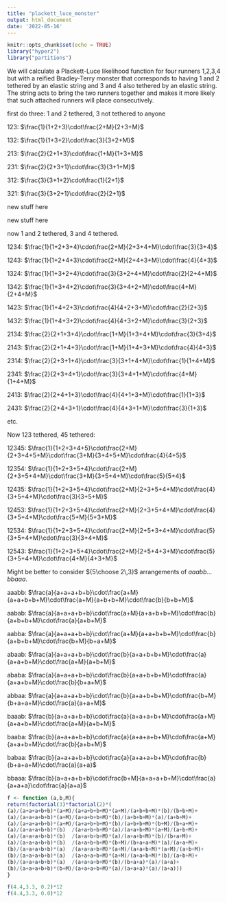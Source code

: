 ```yaml
---
title: "plackett_luce_monster"
output: html_document
date: '2022-05-16'
---
```


```r
knitr::opts_chunk$set(echo = TRUE)
library("hyper2")
library("partitions")
```

We will calculate a Plackett-Luce likelihood function for four runners 1,2,3,4  but with a reified
Bradley-Terry monster that corresponds
to having 1 and 2 tethered by an elastic string and 3 and 4 also tethered by an elastic string.  The string 
acts to bring the two runners together and makes it more likely that such attached runners will place consecutively.
 
 
 first do three: 1 and 2 tethered,  3 not tethered to anyone
 
 123: $\frac{1}{1+2+3}\cdot\frac{2+M}{2+3+M}$
 
 132: $\frac{1}{1+3+2}\cdot\frac{3}{3+2+M}$
 
 213: $\frac{2}{2+1+3}\cdot\frac{1+M}{1+3+M}$
 
 231: $\frac{2}{2+3+1}\cdot\frac{3}{3+1+M}$
 
 312: $\frac{3}{3+1+2}\cdot\frac{1}{2+1}$
 
 321: $\frac{3}{3+2+1}\cdot\frac{2}{2+1}$




new stuff here

new stuff here

now 1 and 2 tethered, 3 and 4 tethered.


 1234: $\frac{1}{1+2+3+4}\cdot\frac{2+M}{2+3+4+M}\cdot\frac{3}{3+4}$

 1243: $\frac{1}{1+2+4+3}\cdot\frac{2+M}{2+4+3+M}\cdot\frac{4}{4+3}$

 1324: $\frac{1}{1+3+2+4}\cdot\frac{3}{3+2+4+M}\cdot\frac{2}{2+4+M}$

 1342: $\frac{1}{1+3+4+2}\cdot\frac{3}{3+4+2+M}\cdot\frac{4+M}{2+4+M}$

 1423: $\frac{1}{1+4+2+3}\cdot\frac{4}{4+2+3+M}\cdot\frac{2}{2+3}$

 1432: $\frac{1}{1+4+3+2}\cdot\frac{4}{4+3+2+M}\cdot\frac{3}{2+3}$

 2134: $\frac{2}{2+1+3+4}\cdot\frac{1+M}{1+3+4+M}\cdot\frac{3}{3+4}$

 2143: $\frac{2}{2+1+4+3}\cdot\frac{1+M}{1+4+3+M}\cdot\frac{4}{4+3}$

 2314: $\frac{2}{2+3+1+4}\cdot\frac{3}{3+1+4+M}\cdot\frac{1}{1+4+M}$

 2341: $\frac{2}{2+3+4+1}\cdot\frac{3}{3+4+1+M}\cdot\frac{4+M}{1+4+M}$

 2413: $\frac{2}{2+4+1+3}\cdot\frac{4}{4+1+3+M}\cdot\frac{1}{1+3}$

 2431: $\frac{2}{2+4+3+1}\cdot\frac{4}{4+3+1+M}\cdot\frac{3}{1+3}$

etc.


Now 123 tethered, 45 tethered:


12345: $\frac{1}{1+2+3+4+5}\cdot\frac{2+M}{2+3+4+5+M}\cdot\frac{3+M}{3+4+5+M}\cdot\frac{4}{4+5}$

12354: $\frac{1}{1+2+3+5+4}\cdot\frac{2+M}{2+3+5+4+M}\cdot\frac{3+M}{3+5+4+M}\cdot\frac{5}{5+4}$

12435: $\frac{1}{1+2+3+5+4}\cdot\frac{2+M}{2+3+5+4+M}\cdot\frac{4}{3+5+4+M}\cdot\frac{3}{3+5+M}$

12453: $\frac{1}{1+2+3+5+4}\cdot\frac{2+M}{2+3+5+4+M}\cdot\frac{4}{3+5+4+M}\cdot\frac{5+M}{5+3+M}$

12534: $\frac{1}{1+2+3+5+4}\cdot\frac{2+M}{2+5+3+4+M}\cdot\frac{5}{3+5+4+M}\cdot\frac{3}{3+4+M}$

12543: $\frac{1}{1+2+3+5+4}\cdot\frac{2+M}{2+5+4+3+M}\cdot\frac{5}{3+5+4+M}\cdot\frac{4+M}{4+3+M}$



Might be better to consider ${5\choose 2\,3}$ arrangements of $aaabb\ldots bbaaa$.

aaabb: $\frac{a}{a+a+a+b+b}\cdot\frac{a+M}{a+a+b+b+M}\cdot\frac{a+M}{a+b+b+M}\cdot\frac{b}{b+b+M}$

aabab: $\frac{a}{a+a+a+b+b}\cdot\frac{a+M}{a+a+b+b+M}\cdot\frac{b}{a+b+b+M}\cdot\frac{a}{a+b+M}$

aabba: $\frac{a}{a+a+a+b+b}\cdot\frac{a+M}{a+a+b+b+M}\cdot\frac{b}{a+b+b+M}\cdot\frac{b+M}{b+a+M}$

abaab: $\frac{a}{a+a+a+b+b}\cdot\frac{b}{a+a+b+b+M}\cdot\frac{a}{a+a+b+M}\cdot\frac{a+M}{a+b+M}$
 
ababa: $\frac{a}{a+a+a+b+b}\cdot\frac{b}{a+a+b+b+M}\cdot\frac{a}{a+a+b+M}\cdot\frac{b}{b+a+M}$

abbaa: $\frac{a}{a+a+a+b+b}\cdot\frac{b}{a+a+b+b+M}\cdot\frac{b+M}{b+a+a+M}\cdot\frac{a}{a+a+M}$

baaab: $\frac{b}{a+a+a+b+b}\cdot\frac{a}{a+a+a+b+M}\cdot\frac{a+M}{a+a+b+M}\cdot\frac{a+M}{a+b+M}$
 
baaba: $\frac{b}{a+a+a+b+b}\cdot\frac{a}{a+a+a+b+M}\cdot\frac{a+M}{a+a+b+M}\cdot\frac{b}{a+b+M}$
 
babaa: $\frac{b}{a+a+a+b+b}\cdot\frac{a}{a+a+a+b+M}\cdot\frac{b}{b+a+a+M}\cdot\frac{a}{a+a}$
 
bbaaa: $\frac{b}{a+a+a+b+b}\cdot\frac{b+M}{a+a+a+b+M}\cdot\frac{a}{a+a+a}\cdot\frac{a}{a+a}$



```r
f <- function (a,b,M){
return(factorial(3)*factorial(2)*(
(a)/(a+a+a+b+b)*(a+M)/(a+a+b+b+M)*(a+M)/(a+b+b+M)*(b)/(b+b+M)+
(a)/(a+a+a+b+b)*(a+M)/(a+a+b+b+M)*(b)/(a+b+b+M)*(a)/(a+b+M)+
(a)/(a+a+a+b+b)*(a+M)/(a+a+b+b+M)*(b)/(a+b+b+M)*(b+M)/(b+a+M)+
(a)/(a+a+a+b+b)*(b)  /(a+a+b+b+M)*(a)/(a+a+b+M)*(a+M)/(a+b+M)+
(a)/(a+a+a+b+b)*(b)  /(a+a+b+b+M)*(a)/(a+a+b+M)*(b)/(b+a+M)+
(a)/(a+a+a+b+b)*(b)  /(a+a+b+b+M)*(b+M)/(b+a+a+M)*(a)/(a+a+M)+
(b)/(a+a+a+b+b)*(a)  /(a+a+a+b+M)*(a+M)/(a+a+b+M)*(a+M)/(a+b+M)+
(b)/(a+a+a+b+b)*(a)  /(a+a+a+b+M)*(a+M)/(a+a+b+M)*(b)/(a+b+M)+
(b)/(a+a+a+b+b)*(a)  /(a+a+a+b+M)*(b)/(b+a+a)*(a)/(a+a)+
(b)/(a+a+a+b+b)*(b+M)/(a+a+a+b+M)*(a)/(a+a+a)*(a)/(a+a)))
}
```


```r
f(4.4,3.3, 0.2)*12
f(4.4,3.3, 0.0)*12
```